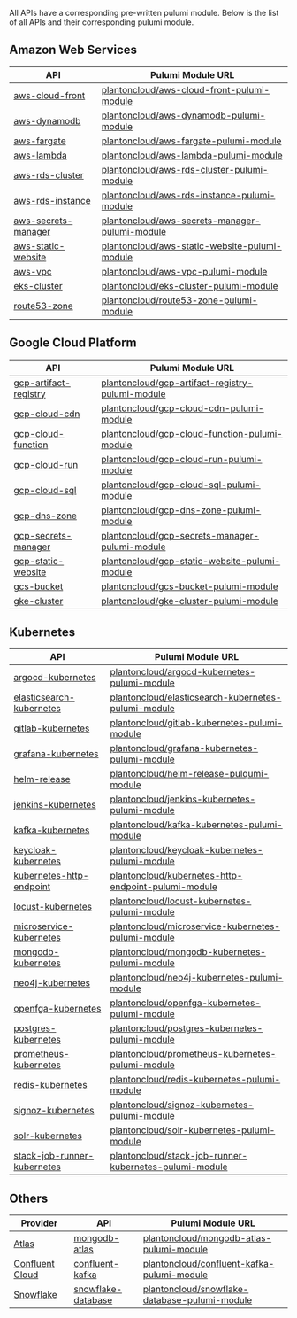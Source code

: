 All APIs have a corresponding pre-written pulumi module. Below is the list of all APIs and their corresponding pulumi module.

## Amazon Web Services

| API                                                                                                                                          | Pulumi Module URL                                                                                                   |
|----------------------------------------------------------------------------------------------------------------------------------------------|---------------------------------------------------------------------------------------------------------------------|
| [aws-cloud-front](https://buf.build/plantoncloud/project-planton/file/main:project/planton/provider/aws/awscloudfront/v1/spec.proto)         | [plantoncloud/aws-cloud-front-pulumi-module](https://github.com/plantoncloud/aws-cloud-front-pulumi-module)         |
| [aws-dynamodb](https://buf.build/plantoncloud/project-planton/file/main:project/planton/provider/aws/awsdynamodb/v1/spec.proto)              | [plantoncloud/aws-dynamodb-pulumi-module](https://github.com/plantoncloud/aws-dynamodb-pulumi-module)               |
| [aws-fargate](https://buf.build/plantoncloud/project-planton/file/main:project/planton/provider/aws/awsfargate/v1/spec.proto)                | [plantoncloud/aws-fargate-pulumi-module](https://github.com/plantoncloud/aws-fargate-pulumi-module)                 |
| [aws-lambda](https://buf.build/plantoncloud/project-planton/file/main:project/planton/provider/aws/awslambda/v1/spec.proto)                  | [plantoncloud/aws-lambda-pulumi-module](https://github.com/plantoncloud/aws-lambda-pulumi-module)                   |
| [aws-rds-cluster](https://buf.build/plantoncloud/project-planton/file/main:project/planton/provider/aws/awsrdscluster/v1/spec.proto)         | [plantoncloud/aws-rds-cluster-pulumi-module](https://github.com/plantoncloud/aws-rds-cluster-pulumi-module)         |
| [aws-rds-instance](https://buf.build/plantoncloud/project-planton/file/main:project/planton/provider/aws/awsrdsinstance/v1/spec.proto)       | [plantoncloud/aws-rds-instance-pulumi-module](https://github.com/plantoncloud/aws-rds-instance-pulumi-module)       |
| [aws-secrets-manager](https://buf.build/plantoncloud/project-planton/file/main:project/planton/provider/aws/awssecretsmanager/v1/spec.proto) | [plantoncloud/aws-secrets-manager-pulumi-module](https://github.com/plantoncloud/aws-secrets-manager-pulumi-module) |
| [aws-static-website](https://buf.build/plantoncloud/project-planton/file/main:project/planton/provider/aws/awsstaticwebsite/v1/spec.proto)   | [plantoncloud/aws-static-website-pulumi-module](https://github.com/plantoncloud/aws-static-website-pulumi-module)   |
| [aws-vpc](https://buf.build/plantoncloud/project-planton/file/main:project/planton/provider/aws/awsvpc/v1/spec.proto)                        | [plantoncloud/aws-vpc-pulumi-module](https://github.com/plantoncloud/aws-vpc-pulumi-module)                         |
| [eks-cluster](https://buf.build/plantoncloud/project-planton/file/main:project/planton/provider/aws/ekscluster/v1/spec.proto)                | [plantoncloud/eks-cluster-pulumi-module](https://github.com/plantoncloud/eks-cluster-pulumi-module)                 |
| [route53-zone](https://buf.build/plantoncloud/project-planton/file/main:project/planton/provider/aws/route53zone/v1/spec.proto)              | [plantoncloud/route53-zone-pulumi-module](https://github.com/plantoncloud/route53-zone-pulumi-module)               |

## Google Cloud Platform

| API                                                                                                                                              | Pulumi Module URL                                                                                                       |
|--------------------------------------------------------------------------------------------------------------------------------------------------|-------------------------------------------------------------------------------------------------------------------------|
| [gcp-artifact-registry](https://buf.build/plantoncloud/project-planton/file/main:project/planton/provider/gcp/gcpartifactregistry/v1/spec.proto) | [plantoncloud/gcp-artifact-registry-pulumi-module](https://github.com/plantoncloud/gcp-artifact-registry-pulumi-module) |
| [gcp-cloud-cdn](https://buf.build/plantoncloud/project-planton/file/main:project/planton/provider/gcp/gcpcloudcdn/v1/spec.proto)                 | [plantoncloud/gcp-cloud-cdn-pulumi-module](https://github.com/plantoncloud/gcp-cloud-cdn-pulumi-module)                 |
| [gcp-cloud-function](https://buf.build/plantoncloud/project-planton/file/main:project/planton/provider/gcp/gcpcloudfunction/v1/spec.proto)       | [plantoncloud/gcp-cloud-function-pulumi-module](https://github.com/plantoncloud/gcp-cloud-function-pulumi-module)       |
| [gcp-cloud-run](https://buf.build/plantoncloud/project-planton/file/main:project/planton/provider/gcp/gcpcloudrun/v1/spec.proto)                 | [plantoncloud/gcp-cloud-run-pulumi-module](https://github.com/plantoncloud/gcp-cloud-run-pulumi-module)                 |
| [gcp-cloud-sql](https://buf.build/plantoncloud/project-planton/file/main:project/planton/provider/gcp/gcpcloudsql/v1/spec.proto)                 | [plantoncloud/gcp-cloud-sql-pulumi-module](https://github.com/plantoncloud/gcp-cloud-sql-pulumi-module)                 |
| [gcp-dns-zone](https://buf.build/plantoncloud/project-planton/file/main:project/planton/provider/gcp/gcpdnszone/v1/spec.proto)                   | [plantoncloud/gcp-dns-zone-pulumi-module](https://github.com/plantoncloud/gcp-dns-zone-pulumi-module)                   |
| [gcp-secrets-manager](https://buf.build/plantoncloud/project-planton/file/main:project/planton/provider/gcp/gcpsecretsmanager/v1/spec.proto)     | [plantoncloud/gcp-secrets-manager-pulumi-module](https://github.com/plantoncloud/gcp-secrets-manager-pulumi-module)     |
| [gcp-static-website](https://buf.build/plantoncloud/project-planton/file/main:project/planton/provider/gcp/gcpstaticwebsite/v1/spec.proto)       | [plantoncloud/gcp-static-website-pulumi-module](https://github.com/plantoncloud/gcp-static-website-pulumi-module)       |
| [gcs-bucket](https://buf.build/plantoncloud/project-planton/file/main:project/planton/provider/gcp/gcsbucket/v1/spec.proto)                      | [plantoncloud/gcs-bucket-pulumi-module](https://github.com/plantoncloud/gcs-bucket-pulumi-module)                       |
| [gke-cluster](https://buf.build/plantoncloud/project-planton/file/main:project/planton/provider/gcp/gkecluster/v1/spec.proto)                    | [plantoncloud/gke-cluster-pulumi-module](https://github.com/plantoncloud/gke-cluster-pulumi-module)                     |

## Kubernetes

| API                                                                                                                                                                | Pulumi Module URL                                                                                                                   |
|--------------------------------------------------------------------------------------------------------------------------------------------------------------------|-------------------------------------------------------------------------------------------------------------------------------------|
| [argocd-kubernetes](https://buf.build/plantoncloud/project-planton/file/main:project/planton/provider/kubernetes/argocdkubernetes/v1/spec.proto)                   | [plantoncloud/argocd-kubernetes-pulumi-module](https://github.com/plantoncloud/argocd-kubernetes-pulumi-module)                     |
| [elasticsearch-kubernetes](https://buf.build/plantoncloud/project-planton/file/main:project/planton/provider/kubernetes/elasticsearchkubernetes/v1/spec.proto)     | [plantoncloud/elasticsearch-kubernetes-pulumi-module](https://github.com/plantoncloud/elasticsearch-kubernetes-pulumi-module)       |
| [gitlab-kubernetes](https://buf.build/plantoncloud/project-planton/file/main:project/planton/provider/kubernetes/gitlabkubernetes/v1/spec.proto)                   | [plantoncloud/gitlab-kubernetes-pulumi-module](https://github.com/plantoncloud/gitlab-kubernetes-pulumi-module)                     |
| [grafana-kubernetes](https://buf.build/plantoncloud/project-planton/file/main:project/planton/provider/kubernetes/grafanakubernetes/v1/spec.proto)                 | [plantoncloud/grafana-kubernetes-pulumi-module](https://github.com/plantoncloud/grafana-kubernetes-pulumi-module)                   |
| [helm-release](https://buf.build/plantoncloud/project-planton/file/main:project/planton/provider/kubernetes/helmrelease/v1/spec.proto)                             | [plantoncloud/helm-release-pulqumi-module](https://github.com/plantoncloud/helm-release-pulqumi-module)                             |
| [jenkins-kubernetes](https://buf.build/plantoncloud/project-planton/file/main:project/planton/provider/kubernetes/jenkinskubernetes/v1/spec.proto)                 | [plantoncloud/jenkins-kubernetes-pulumi-module](https://github.com/plantoncloud/jenkins-kubernetes-pulumi-module)                   |
| [kafka-kubernetes](https://buf.build/plantoncloud/project-planton/file/main:project/planton/provider/kubernetes/kafkakubernetes/v1/spec.proto)                     | [plantoncloud/kafka-kubernetes-pulumi-module](https://github.com/plantoncloud/kafka-kubernetes-pulumi-module)                       |
| [keycloak-kubernetes](https://buf.build/plantoncloud/project-planton/file/main:project/planton/provider/kubernetes/keycloakkubernetes/v1/spec.proto)               | [plantoncloud/keycloak-kubernetes-pulumi-module](https://github.com/plantoncloud/keycloak-kubernetes-pulumi-module)                 |
| [kubernetes-http-endpoint](https://buf.build/plantoncloud/project-planton/file/main:project/planton/provider/kubernetes/kuberneteshttpendpoint/v1/spec.proto)      | [plantoncloud/kubernetes-http-endpoint-pulumi-module](https://github.com/plantoncloud/kubernetes-http-endpoint-pulumi-module)       |
| [locust-kubernetes](https://buf.build/plantoncloud/project-planton/file/main:project/planton/provider/kubernetes/locustkubernetes/v1/spec.proto)                   | [plantoncloud/locust-kubernetes-pulumi-module](https://github.com/plantoncloud/locust-kubernetes-pulumi-module)                     |
| [microservice-kubernetes](https://buf.build/plantoncloud/project-planton/file/main:project/planton/provider/kubernetes/microservicekubernetes/v1/spec.proto)       | [plantoncloud/microservice-kubernetes-pulumi-module](https://github.com/plantoncloud/microservice-kubernetes-pulumi-module)         |
| [mongodb-kubernetes](https://buf.build/plantoncloud/project-planton/file/main:project/planton/provider/kubernetes/mongodbkubernetes/v1/spec.proto)                 | [plantoncloud/mongodb-kubernetes-pulumi-module](https://github.com/plantoncloud/mongodb-kubernetes-pulumi-module)                   |
| [neo4j-kubernetes](https://buf.build/plantoncloud/project-planton/file/main:project/planton/provider/kubernetes/neo4jkubernetes/v1/spec.proto)                     | [plantoncloud/neo4j-kubernetes-pulumi-module](https://github.com/plantoncloud/neo4j-kubernetes-pulumi-module)                       |
| [openfga-kubernetes](https://buf.build/plantoncloud/project-planton/file/main:project/planton/provider/kubernetes/openfgakubernetes/v1/spec.proto)                 | [plantoncloud/openfga-kubernetes-pulumi-module](https://github.com/plantoncloud/openfga-kubernetes-pulumi-module)                   |
| [postgres-kubernetes](https://buf.build/plantoncloud/project-planton/file/main:project/planton/provider/kubernetes/postgreskubernetes/v1/spec.proto)               | [plantoncloud/postgres-kubernetes-pulumi-module](https://github.com/plantoncloud/postgres-kubernetes-pulumi-module)                 |
| [prometheus-kubernetes](https://buf.build/plantoncloud/project-planton/file/main:project/planton/provider/kubernetes/prometheuskubernetes/v1/spec.proto)           | [plantoncloud/prometheus-kubernetes-pulumi-module](https://github.com/plantoncloud/prometheus-kubernetes-pulumi-module)             |
| [redis-kubernetes](https://buf.build/plantoncloud/project-planton/file/main:project/planton/provider/kubernetes/rediskubernetes/v1/spec.proto)                     | [plantoncloud/redis-kubernetes-pulumi-module](https://github.com/plantoncloud/redis-kubernetes-pulumi-module)                       |
| [signoz-kubernetes](https://buf.build/plantoncloud/project-planton/file/main:project/planton/provider/kubernetes/signozkubernetes/v1/spec.proto)                   | [plantoncloud/signoz-kubernetes-pulumi-module](https://github.com/plantoncloud/signoz-kubernetes-pulumi-module)                     |
| [solr-kubernetes](https://buf.build/plantoncloud/project-planton/file/main:project/planton/provider/kubernetes/solrkubernetes/v1/spec.proto)                       | [plantoncloud/solr-kubernetes-pulumi-module](https://github.com/plantoncloud/solr-kubernetes-pulumi-module)                         |
| [stack-job-runner-kubernetes](https://buf.build/plantoncloud/project-planton/file/main:project/planton/provider/kubernetes/stackjobrunnerkubernetes/v1/spec.proto) | [plantoncloud/stack-job-runner-kubernetes-pulumi-module](https://github.com/plantoncloud/stack-job-runner-kubernetes-pulumi-module) |

## Others

| Provider                                    | API                                                                                                                                               | Pulumi Module URL                                                                                                 |
|---------------------------------------------|---------------------------------------------------------------------------------------------------------------------------------------------------|-------------------------------------------------------------------------------------------------------------------|
| [Atlas](https://www.mongodb.com/)           | [mongodb-atlas](https://buf.build/plantoncloud/project-planton/file/main:project/planton/provider/atlas/mongodbatlas/v1/spec.proto)               | [plantoncloud/mongodb-atlas-pulumi-module](https://github.com/plantoncloud/mongodb-atlas-pulumi-module)           |
| [Confluent Cloud](https://confluent.cloud/) | [confluent-kafka](https://buf.build/plantoncloud/project-planton/file/main:project/planton/provider/confluent/confluentkafka/v1/spec.proto)       | [plantoncloud/confluent-kafka-pulumi-module](https://github.com/plantoncloud/confluent-kafka-pulumi-module)       |
| [Snowflake](https://snowflake.com/)         | [snowflake-database](https://buf.build/plantoncloud/project-planton/file/main:project/planton/provider/snowflake/snowflakedatabase/v1/spec.proto) | [plantoncloud/snowflake-database-pulumi-module](https://github.com/plantoncloud/snowflake-database-pulumi-module) |
